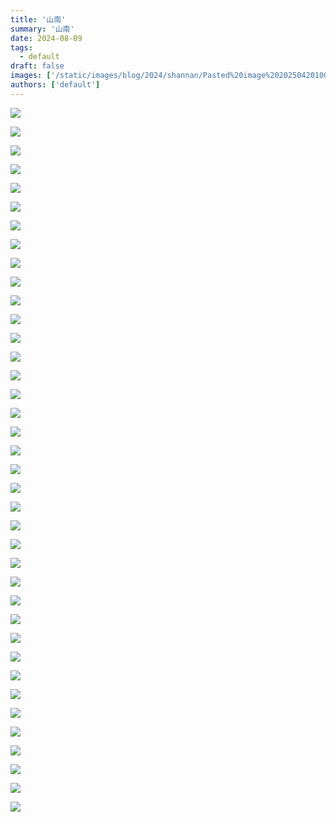 ```yaml
---
title: '山南'
summary: '山南'
date: 2024-08-09
tags:
  - default
draft: false
images: ['/static/images/blog/2024/shannan/Pasted%20image%2020250420100933.webp']
authors: ['default']
---
```


![](/static/images/blog/2024/shannan/Pasted%20image%2020250420112630.webp)

![](/static/images/blog/2024/shannan/Pasted%20image%2020250420112657.webp)

![](/static/images/blog/2024/shannan/Pasted%20image%2020250420112705.webp)

![](/static/images/blog/2024/shannan/Pasted%20image%2020250420112716.webp)

![](/static/images/blog/2024/shannan/Pasted%20image%2020250420112724.webp)

![](/static/images/blog/2024/shannan/Pasted%20image%2020250420112736.webp)

![](/static/images/blog/2024/shannan/Pasted%20image%2020250420112755.webp)

![](/static/images/blog/2024/shannan/Pasted%20image%2020250420112815.webp)

![](/static/images/blog/2024/shannan/Pasted%20image%2020250420112828.webp)

![](/static/images/blog/2024/shannan/Pasted%20image%2020250420112837.webp)

![](/static/images/blog/2024/shannan/Pasted%20image%2020250420112900.webp)

![](/static/images/blog/2024/shannan/Pasted%20image%2020250420112950.webp)

![](/static/images/blog/2024/shannan/Pasted%20image%2020250420113018.webp)

![](/static/images/blog/2024/shannan/Pasted%20image%2020250420113056.webp)

![](/static/images/blog/2024/shannan/Pasted%20image%2020250420113104.webp)

![](/static/images/blog/2024/shannan/Pasted%20image%2020250420113111.webp)

![](/static/images/blog/2024/shannan/Pasted%20image%2020250420113237.webp)

![](/static/images/blog/2024/shannan/Pasted%20image%2020250420113257.webp)

![](/static/images/blog/2024/shannan/Pasted%20image%2020250420113332.webp)

![](/static/images/blog/2024/shannan/Pasted%20image%2020250420113415.webp)

![](/static/images/blog/2024/shannan/Pasted%20image%2020250420113427.webp)

![](/static/images/blog/2024/shannan/Pasted%20image%2020250420113441.webp)

![](/static/images/blog/2024/shannan/Pasted%20image%2020250420113446.webp)

![](/static/images/blog/2024/shannan/Pasted%20image%2020250420113456.webp)

![](/static/images/blog/2024/shannan/Pasted%20image%2020250420113519.webp)

![](/static/images/blog/2024/shannan/Pasted%20image%2020250420113536.webp)

![](/static/images/blog/2024/shannan/Pasted%20image%2020250420113559.webp)

![](/static/images/blog/2024/shannan/Pasted%20image%2020250420113608.webp)

![](/static/images/blog/2024/shannan/Pasted%20image%2020250420113615.webp)

![](/static/images/blog/2024/shannan/Pasted%20image%2020250420113642.webp)

![](/static/images/blog/2024/shannan/Pasted%20image%2020250420113654.webp)

![](/static/images/blog/2024/shannan/Pasted%20image%2020250420113700.webp)

![](/static/images/blog/2024/shannan/Pasted%20image%2020250420113712.webp)

![](/static/images/blog/2024/shannan/Pasted%20image%2020250420113733.webp)

![](/static/images/blog/2024/shannan/Pasted%20image%2020250420113744.webp)

![](/static/images/blog/2024/shannan/Pasted%20image%2020250420113811.webp)

![](/static/images/blog/2024/shannan/Pasted%20image%2020250420113818.webp)

![](/static/images/blog/2024/shannan/Pasted%20image%2020250420100933.webp)
